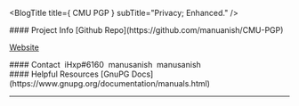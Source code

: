 
<PageTitle title="CMU PGP | Home" />

<BlogTitle
  title={
    <span>
      <RepoLockedIcon size={40}/> CMU PGP
    </span>
  }
  subTitle="Privacy; Enhanced."
/>

<div className="flex flex-row justify-center w-full">
<div className="w-full">
#### Project Info
<MarkGithubIcon size={20}/> [Github Repo](https://github.com/manuanish/CMU-PGP)

<GlobeIcon size={20} /> [Website](https://cmupgp.vercel.app)
</div>
<div className="w-full">
#### Contact
<span className="flex w-full mb-5"><FaDiscord size={24}/>&nbsp;iHxp#6160</span>
<span className="flex mb-5"><FaInstagram size={24}/>&nbsp;manusanish<span className="text-neutral-400"></span></span>
<span className="flex mb-5"><FaTwitter size={24}/>&nbsp;manusanish<span className="text-neutral-400"></span></span>
</div>
<div className="w-full">
#### Helpful Resources
<BookIcon size={20}/> [GnuPG Docs](https://www.gnupg.org/documentation/manuals.html)
</div>
</div>

---

<Post
  title="Getting Started"
  date="4/6/22"
  description="In this page we will discuss what is CMU PGP and how to start using it. A short list of features CMU PGP includes, and more."
  href="/getting-started"
/>

<Post
  title="How does CMU PGP work?"
  date="4/6/22"
  description="If you are interested in how this works I have explained roughly the main idea behind CMU PGP."
  href="/how-does-it-work"
/>

<Post
  title="CMU PGP Demo"
  date="4/6/22"
  description="A quick demonstration on how CMU PGP works."
  href="/demo"
/>

<Post
  title="Was this mildly interesting?"
  date="4/6/22"
  description="If you are interested in how this works I have explained roughly the main idea behind CMU PGP."
  href="/lxxiii"
/>

<Footer />
